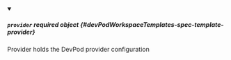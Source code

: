 


<details className="config-field" data-expandable="true" open>
<summary>

##### `provider` <span className="config-field-required" data-required="false">required</span> <span className="config-field-type">object</span> <span className="config-field-default"></span> <span className="config-field-enum"></span> {#devPodWorkspaceTemplates-spec-template-provider}

Provider holds the DevPod provider configuration

</summary>

<PartialProviderreference />


</details>
